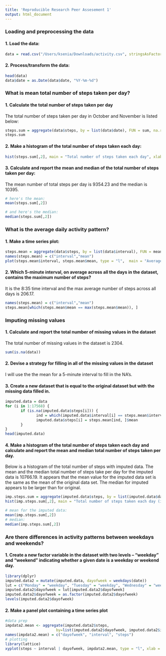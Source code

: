 ```yaml
---
title: 'Reproducible Research Peer Assesement 1'
output: html_document
---
```


### Loading and preprocessing the data
#### 1. Load the data:
```r
data = read.csv("/Users/ksenia/Downloads/activity.csv", stringsAsFactors=FALSE)
```
#### 2. Process/transform the data:
```r
head(data)
data$date = as.Date(data$date, "%Y-%m-%d")
```

### What is mean total number of steps taken per day?
#### 1. Calculate the total number of steps taken per day
The total number of steps taken per day in October and November is listed below:
```r
steps.sum = aggregate(data$steps, by = list(data$date), FUN = sum, na.rm = TRUE)
steps.sum 
```
#### 2. Make a histogram of the total number of steps taken each day:
```r
hist(steps.sum[,2], main = "Total number of steps taken each day", xlab = "number of steps", breaks = 10, xlim = c(0,23000))
```

#### 3. Calculate and report the mean and median of the total number of steps taken per day:
The mean number of total steps per day is 9354.23 and the median is 10395.
```r
# here's the mean:
mean(steps.sum[,2])

# and here's the median:
median(steps.sum[,2])
```

### What is the average daily activity pattern?
#### 1. Make a time series plot:
```r
steps.mean = aggregate(data$steps, by = list(data$interval), FUN = mean, na.rm=TRUE)
names(steps.mean) = c("interval","mean")
plot(steps.mean$interval, steps.mean$mean, type = "l",  main = "Average daily activity pattern", xlab = "5-minute interval", ylab = "mean number of steps", xlim = c(0, 2400), ylim = c(0, 200))
```

#### 2. Which 5-minute interval, on average across all the days in the dataset, contains the maximum number of steps?
It is the 8:35 time interval and the max average number of steps across all days is 206.17.
```r
names(steps.mean) = c("interval","mean")
steps.mean[which(steps.mean$mean == max(steps.mean$mean)), ]
```

### Imputing missing values
#### 1. Calculate and report the total number of missing values in the dataset
The total number of missing values in the dataset is 2304.
```r
sum(is.na(data))
```

#### 2. Devise a strategy for filling in all of the missing values in the dataset
I will use the the mean for a 5-minute interval to fill in the NA's.

#### 3. Create a new dataset that is equal to the original dataset but with the missing data filled in.
```r
imputed.data = data 
for (i in 1:17568) {
       if (is.na(imputed.data$steps[i])) {
              ind = which(imputed.data$interval[i] == steps.mean$interval)
              imputed.data$steps[i] = steps.mean[ind, ]$mean
       }
}
head(imputed.data)
```

#### 4. Make a histogram of the total number of steps taken each day and calculate and report the mean and median total number of steps taken per day.
Below is a histogram of the total number of steps with imputed data. The mean and the median total number of steps take per day for the imputed data is 10766.19. It appears that the mean value for the imputed data set is the same as the mean of the original data set. The median for imputed appears to be larger than for original. 
```r
imp.steps.sum = aggregate(imputed.data$steps, by = list(imputed.data$date), FUN = sum)
hist(imp.steps.sum[,2], main = "Total number of steps taken each day (imputed data)", xlab = "number of steps", breaks = 10, xlim = c(0,23000))
```
```r
# mean for the imputed data:
mean(imp.steps.sum[,2])
# median:
median(imp.steps.sum[,2])
```

### Are there differences in activity patterns between weekdays and weekends?
#### 1. Create a new factor variable in the dataset with two levels – “weekday” and “weekend” indicating whether a given date is a weekday or weekend day.
```r
library(dplyr)
imputed.data2 = mutate(imputed.data, dayofweek = weekdays(date))
lut = c("Monday" = "weekday", "Tuesday" = "weekday", "Wednesday" = "weekday", "Thursday" = "weekday", "Friday" = "weekday", "Saturday" = "weekend", "Sunday" = "weekend")
imputed.data2$dayofweek = lut[imputed.data2$dayofweek]
imputed.data2$dayofweek = as.factor(imputed.data2$dayofweek)
levels(imputed.data2$dayofweek)
```

#### 2. Make a panel plot containing a time series plot
```r
#data prep
impdata2.mean <- aggregate(imputed.data2$steps, 
                       by=list(imputed.data2$dayofweek, imputed.data2$interval), FUN = mean)
names(impdata2.mean) = c("dayofweek", "interval", "steps")
# plotting
library(lattice)
xyplot(steps ~ interval | dayofweek, impdata2.mean, type = "l", xlab = "interval", ylab = "number of steps", layout = c(1, 2))
```

